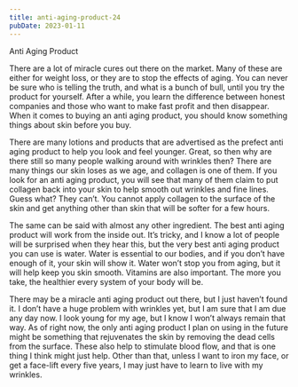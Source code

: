 ```yaml
---
title: anti-aging-product-24
pubDate: 2023-01-11
---
```


Anti Aging Product

There are a lot of miracle cures out there on the market. Many of these are either for weight loss, or they are to stop the effects of aging. You can never be sure who is telling the truth, and what is a bunch of bull, until you try the product for yourself. After a while, you learn the difference between honest companies and those who want to make fast profit and then disappear. When it comes to buying an anti aging product, you should know something things about skin before you buy.

There are many lotions and products that are advertised as the prefect anti aging product to help you look and feel younger. Great, so then why are there still so many people walking around with wrinkles then? There are many things our skin loses as we age, and collagen is one of them. If you look for an anti aging product, you will see that many of them claim to put collagen back into your skin to help smooth out wrinkles and fine lines. Guess what? They can’t. You cannot apply collagen to the surface of the skin and get anything other than skin that will be softer for a few hours.  

The same can be said with almost any other ingredient. The best anti aging product will work from the inside out. It’s tricky, and I know a lot of people will be surprised when they hear this, but the very best anti aging product you can use is water. Water is essential to our bodies, and if you don’t have enough of it, your skin will show it. Water won’t stop you from aging, but it will help keep you skin smooth. Vitamins are also important. The more you take, the healthier every system of your body will be.

There may be a miracle anti aging product out there, but I just haven’t found it. I don’t have a huge problem with wrinkles yet, but I am sure that I am due any day now. I look young for my age, but I know I won’t always remain that way. As of right now, the only anti aging product I plan on using in the future might be something that rejuvenates the skin by removing the dead cells from the surface. These also help to stimulate blood flow, and that is one thing I think might just help. Other than that, unless I want to iron my face, or get a face-lift every five years, I may just have to learn to live with my wrinkles.